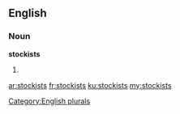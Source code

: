 ==English==

===Noun===
'''stockists'''

# {{plural of|[[stockist]]}}

[[Category:English plurals]]

[[ar:stockists]]
[[fr:stockists]]
[[ku:stockists]]
[[my:stockists]]